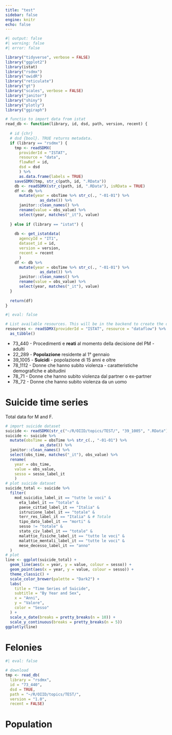 ```yaml
---
title: "test"
sidebar: false
engine: knitr
echo: false
---
```


```r
#| output: false
#| warning: false
#| error: false

library("tidyverse", verbose = FALSE)
library("ggplot2")
library(istat)
library("rsdmx")
library("owidR")
library("reticulate")
library("gt")
library("scales", verbose = FALSE)
library("janitor")
library("shiny")
library("plotly")
library("ggiraph")
```

```r
# functio to import data from istat
read_db <- function(library, id, dsd, path, version, recent) {
  
  # id {chr}
  # dsd {bool}. TRUE returns metadata.
  if (library == "rsdmx") {
    tmp <- readSDMX(
      providerId = "ISTAT",
      resource = "data", 
      flowRef = id,
      dsd = dsd
      ) %>% 
      as.data.frame(labels = TRUE)
    saveSDMX(tmp, str_c(path, id, ".RData"))
    db <- readSDMX(str_c(path, id, ".RData"), isRData = TRUE)
    df <- db %>% 
      mutate(year = obsTime %>% str_c(., "-01-01") %>%
               as_date()) %>%
      janitor::clean_names() %>%
      rename(value = obs_value) %>%
      select(year, matches("_it"), value)
    
  } else if (library == "istat") {
    
    db <- get_istatdata(
      agencyId = "IT1",
      dataset_id = id,
      version = version,
      recent = recent
      )
    df <- db %>% 
      mutate(year = obsTime %>% str_c(., "-01-01") %>%
               as_date()) %>%
      janitor::clean_names() %>%
      rename(value = obs_value) %>%
      select(year, matches("_it"), value)
  }
  
  return(df)
}
```

```r
#| eval: false

# List available resources. This will be in the backend to create the different datasets.
resources <- readSDMX(providerId = "ISTAT", resource = "dataflow") %>% 
  as_tibble()
```

-   73_440 - Procedimenti e **reati** al momento della decisione del PM - adulti
-   22_289 - **Popolazione** residente al 1° gennaio
-   39_1005 - **Suicidi** - popolazione di 15 anni e oltre
-   78_1112 - Donne che hanno subito violenza - caratteristiche demografiche e abitudini
-   78_71 - Donne che hanno subito violenza dal partner o ex-partner
-   78_72 - Donne che hanno subito violenza da un uomo

# Suicide time series

Total data for M and F.

```r
# import suicide dataset
suicide <- readSDMX(str_c("~/R/OIID/topics/TEST/", "39_1005", ".RData"), isRData = TRUE)
suicide <- suicide %>% 
  mutate(obsTime = obsTime %>% str_c(., "-01-01") %>%
               as_date()) %>%
  janitor::clean_names() %>%
  select(obs_time, matches("_it"), obs_value) %>% 
  rename(
    year = obs_time,
    value = obs_value,
    sesso = sesso_label_it
    )
# plot suicide dataset 
suicide_total <- suicide %>% 
  filter(
    mod_suicidio_label_it == "tutte le voci" &
      eta_label_it == "totale" &
      paese_cittad_label_it == "Italia" &
      istruzione_label_it == "totale" &
      terr_res_label_it == "Italia" & # Totale
      tipo_dato_label_it == "morti" &
      sesso != "totale" &
      stato_civ_label_it == "totale" &
      malattie_fisiche_label_it == "tutte le voci" &
      malattie_mentali_label_it == "tutte le voci" &
      mese_decesso_label_it == "anno"
  )
# plot
line <- ggplot(suicide_total) +
  geom_line(aes(x = year, y = value, colour = sesso)) +
  geom_point(aes(x = year, y = value, colour = sesso)) +
  theme_classic() +
  scale_color_brewer(palette = "Dark2") +
  labs(
    title = "Time Series of Suicide",
    subtitle = "By Year and Sex",
    x = "Anni",
    y = "Valore",
    color = "Sesso"
  ) +
  scale_x_date(breaks = pretty_breaks(n = 10)) +
  scale_y_continuous(breaks = pretty_breaks(n = 5))
ggplotly(line)
```

# Felonies

```r
#| eval: false

# download
tmp <- read_db(
  library = "rsdmx",
  id = "73_440",
  dsd = TRUE,
  path = "~/R/OIID/topics/TEST/",
  version = "1.0",
  recent = FALSE)
```


# Population

```r

```





